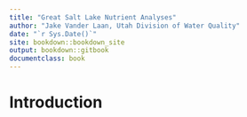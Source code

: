 ```yaml
--- 
title: "Great Salt Lake Nutrient Analyses"
author: "Jake Vander Laan, Utah Division of Water Quality"
date: "`r Sys.Date()`"
site: bookdown::bookdown_site
output: bookdown::gitbook
documentclass: book
---
```


# Introduction {-}

